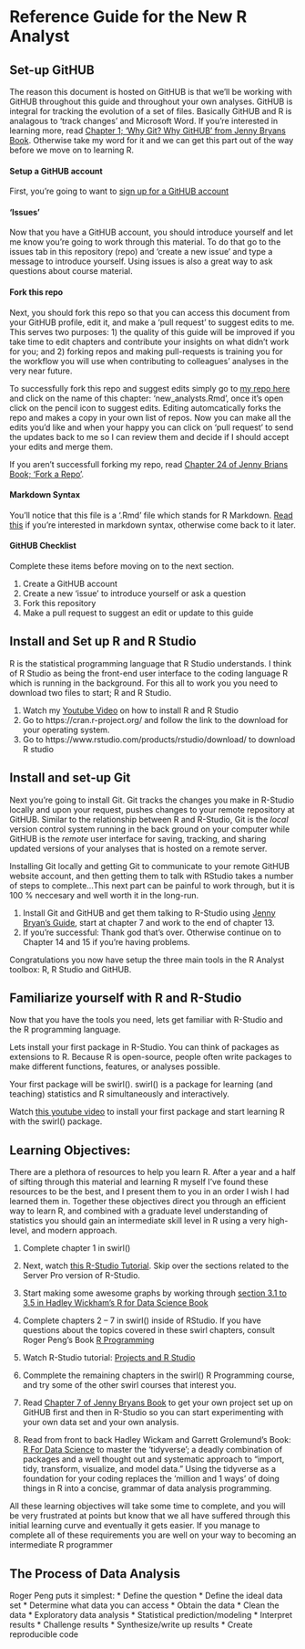 # Reference Guide for the New R Analyst

## Set-up GitHUB

The reason this document is hosted on GitHUB is that we'll be working with GitHUB throughout this guide and throughout your own analyses. GitHUB is integral for tracking the evolution of a set of files. Basically GitHUB and R is analagous to 'track changes' and Microsoft Word. If you're interested in learning more, read [Chapter 1; 'Why Git? Why GitHUB' from Jenny Bryans Book](http://happygitwithr.com/big-picture.html#why-git). Otherwise take my word for it and we can get this part out of the way before we move on to learning R.

#### Setup a GitHUB account
First, you're going to want to [sign up for a GitHUB account](https://github.com)

#### 'Issues'
Now that you have a GitHUB account, you should introduce yourself and let me know you're going to work through this material. To do that go to the issues tab in this repository (repo) and 'create a new issue' and type a message to introduce yourself. Using issues is also a great way to ask questions about course material.

#### Fork this repo
Next, you should fork this repo so that you can access this document from your GitHUB profile, edit it, and make a 'pull request' to suggest edits to me. This serves two purposes: 1) the quality of this guide will be improved if you take time to edit chapters and contribute your insights on what didn't work for you; and 2) forking repos and making pull-requests is training you for the workflow you will use when contributing to colleagues' analyses in the very near future. 

To successfully fork this repo and suggest edits simply go to [my repo here](https://github.com/Br-Johnson/Hakai-Data-Analyst) and click on the name of this chapter: 'new_analysts.Rmd', once it's open click on the pencil icon to suggest edits. Editing automcatically forks the repo and makes a copy in your own list of repos. Now you can make all the edits you'd like and when your happy you can click on 'pull request' to send the updates back to me so I can review them and decide if I should accept your edits and merge them.

If you  aren't successfull forking my repo, read [Chapter 24 of Jenny Brians Book; 'Fork a Repo'](http://happygitwithr.com/fork.html).

#### Markdown Syntax
You'll notice that this file is a '.Rmd' file which stands for R  Markdown. [Read this](https://guides.github.com/features/mastering-markdown/) if you're interested in markdown syntax, otherwise come back to it later.

#### GitHUB Checklist
Complete these items before moving on to the next section.

1) Create a GitHUB account
2) Create a new 'issue' to introduce yourself or ask a question
3) Fork this repository
4) Make a pull request to suggest an edit or update to this guide

## Install and Set up R and R Studio

R is the statistical programming language that R Studio understands. I think of R Studio as being the front-end user interface to the coding language R which is running in the background. For this all to work you you need to download two files to start; R and R Studio.

1) Watch my [Youtube Video](https://youtu.be/G3kaguwW8yc) on how to install R and R Studio
2) Go to https://cran.r-project.org/ and follow the link to the download for your operating system.
3) Go to https://www.rstudio.com/products/rstudio/download/ to download R studio

## Install and set-up Git
Next you're going to install Git. Git tracks the changes you make in R-Studio locally and upon your request, pushes changes to your remote repository at GitHUB. Similar to the relationship between R and R-Studio, Git is the *local* version control system running in the back ground on your computer while GitHUB is the *remote* user interface for saving, tracking, and sharing updated versions of your analyses that is hosted on a remote server. 

Installing Git locally and getting Git to communicate to your remote GitHUB website account, and then getting them to talk with RStudio takes a number of steps to complete...This next part can be painful to work through, but it is 100 % neccesary and well worth it in the long-run.

1) Install Git and GitHUB and get them talking to R-Studio using [Jenny Bryan's Guide](http://happygitwithr.com/install-git.html), start at chapter 7 and work to the end of chapter 13.
2) If you're successful: Thank god that's over. Otherwise continue on to Chapter 14 and 15 if you're having problems.

Congratulations you now have setup the three main tools in the R Analyst toolbox: R, R Studio and GitHUB.

## Familiarize yourself with R and R-Studio
Now that you have the tools you need, lets get familiar with R-Studio and the R programming language.

Lets install your first package in R-Studio. You can think of packages as extensions to R. Because R is open-source, people often write packages to make different functions, features, or analyses possible. 

Your first package will be swirl(). swirl() is a package for learning (and teaching) statistics and R simultaneously and interactively.

Watch [this youtube video](https://youtu.be/0eiOi5i34rs) to install your first package and start learning R with the swirl() package. 

## Learning Objectives:
There are a plethora of resources to help you learn R. After a year and a half of sifting through this material and learning R myself I've found these resources to be the best, and I present them to you in an order I wish I had learned them in. Together these objectives direct you through an efficient way to learn R, and combined with a graduate level understanding of statistics you should gain an intermediate skill level in R using a very high-level, and modern approach.

1) Complete chapter 1 in swirl()

2) Next, watch [this R-Studio Tutorial](https://www.rstudio.com/resources/webinars/rstudio-essentials-webinar-series-part-1/). Skip over the sections related to the Server Pro version of R-Studio.

3) Start making some awesome graphs by working through [section 3.1 to 3.5 in Hadley Wickham's R for Data Science Book](http://r4ds.had.co.nz/data-visualisation.html)

4) Complete chapters 2 – 7 in swirl() inside of RStudio. If you have questions about the topics covered in these swirl chapters, consult Roger Peng's Book [R Programming](https://bookdown.org/rdpeng/rprogdatascience/)

5) Watch R-Studio tutorial: [Projects and R Studio](https://www.rstudio.com/resources/webinars/rstudio-essentials-webinar-series-managing-change-part-1/)

6) Commplete the remaining chapters in the swirl() R Programming course, and try some of the other swirl courses that interest you.

7) Read [Chapter 7 of Jenny Bryans Book](http://happygitwithr.com/new-github-first.html) to get your own project set up on GitHUB first and then in R-Studio so you can start experimenting with your own data set and your own analysis. 

8) Read from front to back Hadley Wickam and Garrett Grolemund's Book: [R For Data Science](http://r4ds.had.co.nz/) to master the 'tidyverse'; a deadly combination of packages and a well thought out and systematic approach to "import, tidy, transform, visualize, and model data." Using the tidyverse as a foundation for your coding replaces the 'million and 1 ways' of doing things in R into a concise, grammar of data analysis programming.

All these learning objectives will take some time to complete, and you will be very frustrated at points but know that we all have suffered through this initial learning curve and eventually it gets easier. If you manage to complete all of these requirements you are well on your way to becoming an intermediate R programmer

## The Process of Data Analysis
Roger Peng puts it simplest:
* Define the question
* Define the ideal data set
* Determine what data you can access
* Obtain the data
* Clean the data
* Exploratory data analysis
* Statistical prediction/modeling
* Interpret results
* Challenge results
* Synthesize/write up results
* Create reproducible code
